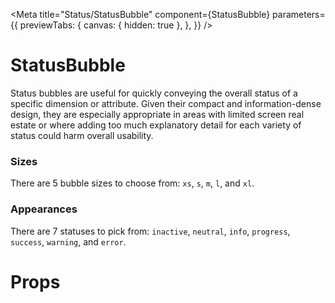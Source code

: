 

<Meta
  title="Status/StatusBubble"
  component={StatusBubble}
  parameters={{
    previewTabs: {
      canvas: { hidden: true },
    },
  }}
/>

# StatusBubble

<Subtitle>
  Status bubbles are useful for quickly conveying the overall status of a specific dimension or attribute. Given their
  compact and information-dense design, they are especially appropriate in areas with limited screen real estate or
  where adding too much explanatory detail for each variety of status could harm overall usability.
</Subtitle>

### Sizes

There are 5 bubble sizes to choose from: `xs`, `s`, `m`, `l`, and `xl`.

<Preview>
  <Story id="status--sizes" />
</Preview>

### Appearances

There are 7 statuses to pick from: `inactive`, `neutral`, `info`, `progress`, `success`, `warning`, and `error`.

<Preview>
  <Story id="status--appearances" />
</Preview>

# Props

<Props of={StatusBubble} />
